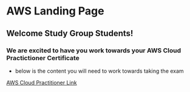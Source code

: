 # AWS Landing Page

## Welcome Study Group Students!

### We are excited to have you work towards your AWS Cloud Practictioner Certificate

- below is the content you will need to work towards taking the exam

[AWS Cloud Practitioner Link](https://aws.amazon.com/certification/certified-cloud-practitioner/)



